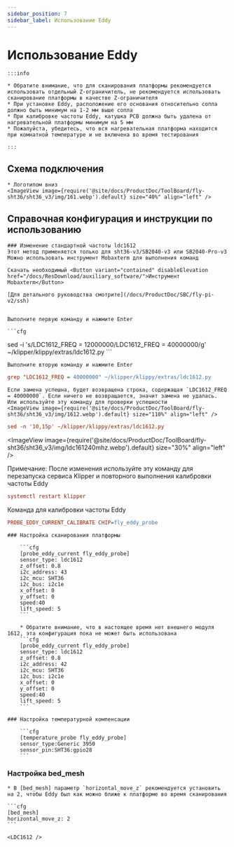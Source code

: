 ```yaml
---
sidebar_position: 7
sidebar_label: Использование Eddy
---
```




# Использование Eddy

    :::info

    * Обратите внимание, что для сканирования платформы рекомендуется использовать отдельный Z-ограничитель, не рекомендуется использовать сканирование платформы в качестве Z-ограничителя
    * При установке Eddy, расположение его основания относительно сопла должно быть минимум на 1-2 мм выше сопла
    * При калибровке частоты Eddy, катушка PCB должна быть удалена от нагревательной платформы минимум на 5 мм
    * Пожалуйста, убедитесь, что вся нагревательная платформа находится при комнатной температуре и не включена во время тестирования

    :::


## Схема подключения

    * Логотипом вниз
    <ImageView image={require('@site/docs/ProductDoc/ToolBoard/fly-sht36/sht36_v3/img/161.webp').default} size="40%" align="left" />


## Справочная конфигурация и инструкции по использованию
   
    ### Изменение стандартной частоты ldc1612
    Этот метод применяется только для sht36-v3/SB2040-v3 или SB2040-Pro-v3
    Можно использовать инструмент Mobaxterm для выполнения команд
    
    Скачать необходимый <Button variant="contained" disableElevation href="/docs/ResDownload/auxiliary_software/">Инструмент Mobaxterm</Button>
    
    [Для детального руководства смотрите](/docs/ProductDoc/SBC/fly-pi-v2/ssh)


    Выполните первую команду и нажмите Enter

    ```cfg
sed -i 's/LDC1612_FREQ = 12000000/LDC1612_FREQ = 40000000/g' ~/klipper/klippy/extras/ldc1612.py
    ```

    Выполните вторую команду и нажмите Enter
  ```cfg
grep "LDC1612_FREQ = 40000000" ~/klipper/klippy/extras/ldc1612.py
  ```
    Если замена успешна, будет возвращена строка, содержащая `LDC1612_FREQ = 40000000`. Если ничего не возвращается, значит замена не удалась.
    Или используйте эту команду для проверки успешности
    <ImageView image={require('@site/docs/ProductDoc/ToolBoard/fly-sht36/sht36_v3/img/1612.webp').default} size="110%" align="left" />
```cfg
sed -n '10,15p' ~/klipper/klippy/extras/ldc1612.py
```
   <ImageView image={require('@site/docs/ProductDoc/ToolBoard/fly-sht36/sht36_v3/img/ldc161240mhz.webp').default} size="30%" align="left" />

   Примечание: После изменения используйте эту команду для перезапуска сервиса Klipper и повторного выполнения калибровки частоты Eddy
   ```cfg
   systemctl restart klipper
   ```
   Команда для калибровки частоты Eddy
   ```cfg
   PROBE_EDDY_CURRENT_CALIBRATE CHIP=fly_eddy_probe
   ```


    ### Настройка сканирования платформы

        ```cfg
        [probe_eddy_current fly_eddy_probe]
        sensor_type: ldc1612
        z_offset: 0.8
        i2c_address: 43
        i2c_mcu: SHT36
        i2c_bus: i2c1e
        x_offset: 0
        y_offset: 0
        speed:40
        lift_speed: 5
        ```

        * Обратите внимание, что в настоящее время нет внешнего модуля 1612, эта конфигурация пока не может быть использована
        ```cfg
        [probe_eddy_current fly_eddy_probe]
        sensor_type: ldc1612
        z_offset: 0.8
        i2c_address: 42
        i2c_mcu: SHT36
        i2c_bus: i2c1e
        x_offset: 0
        y_offset: 0
        speed:40
        lift_speed: 5
        ```

    ### Настройка температурной компенсации

        ```cfg
        [temperature_probe fly_eddy_probe]
        sensor_type:Generic 3950
        sensor_pin:SHT36:gpio28
        ```

### Настройка bed_mesh

    * В [bed_mesh] параметр `horizontal_move_z` рекомендуется установить на 2, чтобы Eddy был как можно ближе к платформе во время сканирования

    ```cfg
    [bed_mesh]
    horizontal_move_z: 2
    ```

    <LDC1612 />